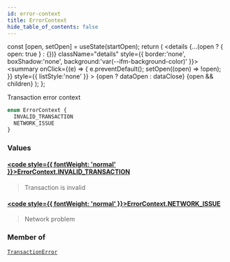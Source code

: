 ```yaml
---
id: error-context
title: ErrorContext
hide_table_of_contents: false
---
```







  const [open, setOpen] = useState(startOpen);
  return (
    <details {...(open ? { open: true } : {})} className="details" style={{ border:'none', boxShadow:'none', background:'var(--ifm-background-color)' }}>
      <summary
        onClick={(e) => {
          e.preventDefault();
          setOpen((open) => !open);
        }}
        style={{ listStyle:'none' }}
      >
      {open ? dataOpen : dataClose}
      </summary>
      {open && children}
    </details>
  );
};








Transaction error context


```graphql
enum ErrorContext {
  INVALID_TRANSACTION
  NETWORK_ISSUE
}
```




### Values

#### [<code style={{ fontWeight: 'normal' }}>ErrorContext.<b>INVALID_TRANSACTION</b></code>](#)  
> 
> 
> Transaction is invalid
> 

#### [<code style={{ fontWeight: 'normal' }}>ErrorContext.<b>NETWORK_ISSUE</b></code>](#)  
> 
> 
> Network problem
> 



### Member of

[`TransactionError`](/build/api/schema/objects/transaction-error)  <Badge class="badge badge--secondary" text="object"/>

